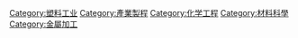 [[Category:塑料工业|Category:塑料工业]]
[[Category:產業製程|Category:產業製程]]
[[Category:化学工程|Category:化学工程]]
[[Category:材料科學|Category:材料科學]]
[[Category:金屬加工|Category:金屬加工]]